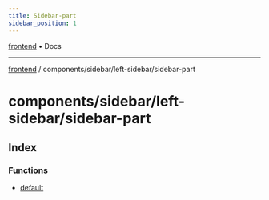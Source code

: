 ```yaml
---
title: Sidebar-part
sidebar_position: 1
---
```


[frontend](./sidebar-part/../../../..) • Docs

***

[frontend](./sidebar-part/../../../..) / components/sidebar/left-sidebar/sidebar-part

# components/sidebar/left-sidebar/sidebar-part

## Index

### Functions

- [default](./sidebar-part/functions/default)
